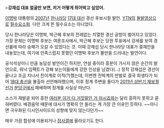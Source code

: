 {{{#!html
<object type='application/x-shockwave-flash' id='6q-lNpLQ_z8$' width='642px' height='390px' align='middle' classid='clsid:d27cdb6e-ae6d-11cf-96b8-444553540000' codebase='http://fpdownload.macromedia.com/pub/shockwave/cabs/flash/swflash.cab#version=9,0,0,0'><param name='movie' value='http://flvs.daum.net/flvPlayer.swf?vid=6q-lNpLQ_z8$' /><param name='allowScriptAccess' value='always' /><param name='allowFullScreen' value='true' /><param name='bgcolor' value='#000000' /><param name='wmode' value='opaque' /><embed src='http://flvs.daum.net/flvPlayer.swf?vid=6q-lNpLQ_z8$' width='642px' height='390px' allowScriptAccess='always' type='application/x-shockwave-flash' allowFullScreen='true' bgcolor='#000000' ></embed></object>
}}}

>'''강재섭 대표 얼굴만 보면, 저거 어떻게 쥐어박고 싶었어.'''

[[이명박]] 대통령의 [[2007년]] [[한나라당]] [[17대 대선]] 경선 후보시절 발언. [[YTN]]의 [[돌발영상]]으로 [[필수요소]]화. 다만 크게 뜬 필수요소는 아니었다.

당시 한나라당은 이명박, 박근혜 후보의 전례없는 치열한 경선 공방이 벌어지고 있었다. 가장 문제는 이명박 후보는 여론조사에서, 박근혜 후보는 당원 투표에서 강세를 보여 경선룰에 따라 승패가 오갈 수 있었다는 것. 이때 강재섭 당시 한나라당 대표가 중재안을 내놓았는데, 여기에 만족스럽지 못했던 이명박 후보가 불만을 드러내는 발언이다.

공식석상이니 만큼 농담성 발언이긴 하지만, 연설 중이라 흥분이 가시지 않은 순간의 발언으로, 워낙 임팩트가 강해 보는이들에게 강한 인상을 남겼다(...) 정작 강재섭은 경선이 끝나고 조금 지나서 친이계로 이적(?)했는데, 이번엔 친박계의 반발로 결국 희생타가 되어 [[18대 총선]]을 불출마 선언해야했으며, 이후 정계 주변을 돌다가 [[2011년 상반기 재보궐 선거]] [[분당구]]에서 패배하며 정계를 사실상 떠난다. 

소스가 재발굴 되어 흥한 [[여러분 이거 다 거짓말인 거 아시죠]]와는 달리 흥하지 못하고 묻혀버렸다. 배경음악 때문에 대사가 명확히 안 들리는 게 가장 큰 이유인 듯하다. ~~아니면 극우화된 디시인사이드의 성향에 맞지 않는다던가~~

매우 가끔 합성에 이용되거나 [[정사갤]]에 올라오기도 한다.
